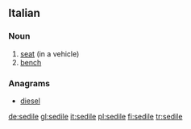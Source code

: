 ==Italian==

===Noun===
{{it-noun|sedil|m|e|i}}

# [[seat]] (in a vehicle)
# [[bench]]

===Anagrams===
* [[diesel#Italian|diesel]]

[[de:sedile]]
[[gl:sedile]]
[[it:sedile]]
[[pl:sedile]]
[[fi:sedile]]
[[tr:sedile]]